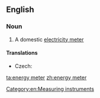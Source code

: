 ==English==

===Noun===
{{en-noun|sg=[[energy]] [[meter]]}}

# A domestic [[electricity meter]]

====Translations====
{{trans-top|a domestic electricity meter}}
* Czech: {{t-|cs|elektroměr|m}}
{{trans-mid}}
{{trans-bottom}}

[[Category:en:Measuring instruments]]

[[ta:energy meter]]
[[zh:energy meter]]